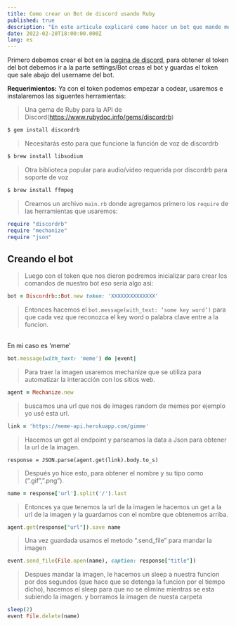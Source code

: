 ```yaml
---
title: Como crear un Bot de discord usando Ruby
published: true
description: "En este articulo explicaré como hacer un bot que mande memes a tu servidor de discord usando solo ruby 🤠"
date: 2022-02-28T18:00:00.000Z
lang: es
---
```


Primero debemos crear el bot en la [pagina de discord](https://discord.com/developers/applications), 
para obtener el token del bot debemos ir a la parte settings/Bot creas el bot y guardas el token que sale abajo del username del bot.

**Requerimientos:**
Ya con el token podemos empezar a codear, usaremos e instalaremos las siguentes herramientas:

> Una gema de Ruby para la API de Discord(https://www.rubydoc.info/gems/discordrb)
```sh
$ gem install discordrb 
``` 

> Necesitarás esto para que funcione la función de voz de discordrb
```sh
$ brew install libsodium 
``` 

> Otra biblioteca popular para audio/video requerida por discordrb para soporte de voz
```sh
$ brew install ffmpeg 
``` 

> Creamos un archivo `main.rb` donde agregamos primero los `require` de las herramientas que usaremos:

```rb
require "discordrb"
require "mechanize"
require "json"
```

## Creando el bot

> Luego con el token que nos dieron podremos inicializar para crear los comandos de nuestro bot eso seria algo asi: 
```rb
bot = Discordrb::Bot.new token: 'XXXXXXXXXXXXXX'
```

> Entonces hacemos el `bot.message(with_text: ‘some key word’)` para que cada vez que reconozca el key word o palabra clave entre a la funcion.
<br/> 
En mi caso es 'meme'

```rb
bot.message(with_text: 'meme') do |event|
```

> Para traer la imagen usaremos mechanize que se utiliza para automatizar la interacción con los sitios web.
```ruby
agent = Mechanize.new
```

> buscamos una url que nos de images random de memes por ejemplo yo usé esta url.
```rb 
link = 'https://meme-api.herokuapp.com/gimme'
```

> Hacemos un get al endpoint y parseamos la data a Json para obtener la url de la imagen.
```
response = JSON.parse(agent.get(link).body.to_s)
```

> Después yo hice esto, para obtener el nombre y su tipo como (“.gif”,”.png”).
```rb
name = response['url'].split('/').last
```

> Entonces ya que tenemos la url de la imagen le hacemos un get a la url de la imagen y la guardamos con el nombre que obtenemos arriba.
```rb
agent.get(response["url"]).save name
```

> Una vez guardada usamos el metodo “.send_file” para mandar la imagen
```rb
event.send_file(File.open(name), caption: response["title"])
```

> Despues mandar la imagen, le hacemos un sleep a nuestra funcion por dos segundos
(que hace que se detenga la funcion por el tiempo dicho), hacemos el sleep para que no se elimine mientras se esta subiendo la imagen.
y borramos la imagen de nuesta carpeta
```rb
sleep(2)
event File.delete(name)
```

